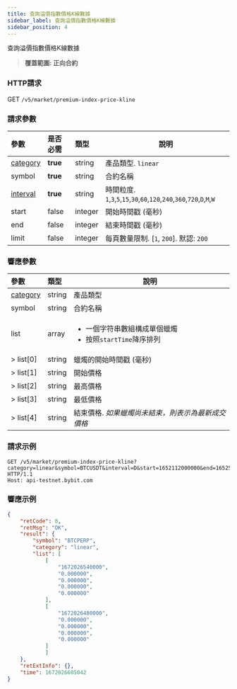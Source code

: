```yaml
---
title: 查詢溢價指數價格K線數據
sidebar_label: 查詢溢價指數價格K線數據
sidebar_position: 4
---
```


查詢溢價指數價格K線數據
> **覆蓋範圍: 正向合約**

### HTTP請求
GET `/v5/market/premium-index-price-kline`

### 請求參數
| 參數 | 是否必需 | 類型 | 說明|
|:----- |:-------|:-----|------|
|[category](../enum#category) |<b>true</b> |string |產品類型. `linear`|
|symbol |<b>true</b> |string |合約名稱|
|[interval](../enum#interval) |<b>true</b> |string |時間粒度. `1`,`3`,`5`,`15`,`30`,`60`,`120`,`240`,`360`,`720`,`D`,`M`,`W` |
|start |false |integer |開始時間戳 (毫秒)|
|end |false |integer |結束時間戳 (毫秒)|
|limit |false |integer |每頁數量限制. [`1`, `200`]. 默認: `200`|

### 響應參數
| 參數 | 類型 | 說明|
|:----- |:-----|----- |
|[category](../enum#category) |string |產品類型 |
|symbol |string |合約名稱 |
|list |array |<ul><li>一個字符串數組構成單個蠟燭</li><li>按照`startTime`降序排列</li></ul>|
|> list[0] |string |蠟燭的開始時間戳 (毫秒) |
|> list[1] |string |開始價格 |
|> list[2] |string |最高價格 |
|> list[3] |string |最低價格 |
|> list[4] |string |結束價格. _如果蠟燭尚未結束，則表示為最新成交價格_|

### 請求示例

```http
GET /v5/market/premium-index-price-kline?category=linear&symbol=BTCUSDT&interval=D&start=1652112000000&end=1652544000000 HTTP/1.1
Host: api-testnet.bybit.com
```

### 響應示例

```json
{
    "retCode": 0,
    "retMsg": "OK",
    "result": {
        "symbol": "BTCPERP",
        "category": "linear",
        "list": [
            [
                "1672026540000",
                "0.000000",
                "0.000000",
                "0.000000",
                "0.000000"
            ],
            [
                "1672026480000",
                "0.000000",
                "0.000000",
                "0.000000",
                "0.000000"
            ]
            ]
    },
    "retExtInfo": {},
    "time": 1672026605042
}
```
